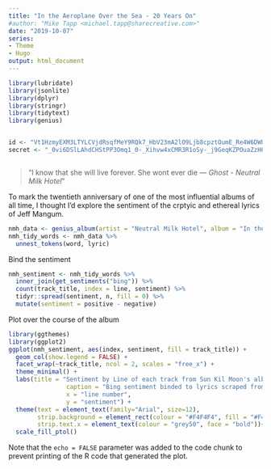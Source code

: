 ```yaml
---
title: "In the Aeroplane Over the Sea - 20 Years On"
#author: "Mike Tapp <michael.tapp@sharecreative.com>"
date: "2019-10-07"
series:
- Theme
- Hugo
output: html_document
---
```


```r
library(lubridate)
library(jsonlite)
library(dplyr)
library(stringr)
library(tidytext)
library(genius)


id <- "Vt1HzmyEXM3LTYLCVjdRsqfMeY9RQk7_HbV23mA2lO9Ljb8cpztOumE_Re4W6DWU"
secret <- "_0vi6DSlLAhdCHStPP3Omq1_0-_Xihvw4xCMR3R1oSy-_j9GeqKZPOuaZzH6hgql7pLT26I5MNjeNPZDA-qubQ"



```

> "I know that she will live forever. She wont ever die --- *Ghost - Neutral Milk Hotel*"

To mark the twentieth anniversary of one of the most influential albums of all time, I thought I'd explore the sentiment of the crptyic and ethereal lyrics of Jeff Mangum.

```r
nmh_data <- genius_album(artist = "Neutral Milk Hotel", album = "In the Aeroplane Over the Sea")
nmh_tidy_words <- nmh_data %>% 
  unnest_tokens(word, lyric)
```

Bind the sentiment

```r

nmh_sentiment <- nmh_tidy_words %>%
  inner_join(get_sentiments("bing")) %>%
  count(track_title, index = line, sentiment) %>%
  tidyr::spread(sentiment, n, fill = 0) %>%
  mutate(sentiment = positive - negative)
```

Plot over the course of the album

```r
library(ggthemes)
library(ggplot2)
ggplot(nmh_sentiment, aes(index, sentiment, fill = track_title)) +
  geom_col(show.legend = FALSE) +
  facet_wrap(~track_title, ncol = 2, scales = "free_x") +
  theme_minimal() +
  labs(title = "Sentiment by Line of each track from Sun Kil Moon's album 'Benji'",
                caption = "Bing sentiment binded to lyrics scraped from Genius",
                x = "line number",
                y = "sentiment") +
  theme(text = element_text(family="Arial", size=12),
        strip.background = element_rect(colour = "#F4F4F4", fill = "#F4F4F4"),
        strip.text.x = element_text(colour = "grey50", face = "bold"))+
  scale_fill_ptol()
```

Note that the `echo = FALSE` parameter was added to the code chunk to prevent printing of the R code that generated the plot.
